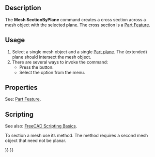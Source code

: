 <languages/>

{{Docnav
|[[Mesh_TrimByPlane|TrimByPlane]]
|[[Mesh_CrossSections|CrossSections]]
|[[Mesh_Workbench|Mesh]]
|IconL=Mesh_TrimByPlane.svg
|IconR=Mesh_CrossSections.svg
|IconC=Workbench_Mesh.svg
}}

{{GuiCommand
|Name=Mesh SectionByPlane
|MenuLocation=Meshes → Cutting → Section From Plane
|Workbenches=[[Mesh_Workbench|Mesh]]
|SeeAlso=[[Mesh_CrossSections|Mesh CrossSections]]
}}

==Description==

The '''Mesh SectionByPlane''' command creates a cross section across a mesh object with the selected plane. The cross section is a [[Part_Feature|Part Feature]].

==Usage==

# Select a single mesh object and a single [[Part_Primitives|Part plane]]. The (extended) plane should intersect the mesh object.
# There are several ways to invoke the command:
#* Press the {{Button|[[Image:Mesh_SectionByPlane.svg|16px]] [[Mesh_SectionByPlane|Section From Plane]]}} button.
#* Select the {{MenuCommand|Meshes → Cutting → [[Image:Mesh_SectionByPlane.svg|16px]] Section From Plane}} option from the menu.

==Properties==

See: [[Part_Feature|Part Feature]].

==Scripting==

See also: [[FreeCAD_Scripting_Basics|FreeCAD Scripting Basics]].

To section a mesh use its {{incode|section}} method. The method requires a second mesh object that need not be planar.

{{Code|code=
import FreeCAD as App
import Mesh
import Part

# Create a non-parametric box-shaped mesh:
msh = App.ActiveDocument.addObject("Mesh::Feature", "Mesh")
msh.Mesh = Mesh.createBox(30, 40, 50)
msh.ViewObject.DisplayMode = "Flat Lines"

# Create a planar mesh from 3 points:
p1 = App.Vector(-20, -60, 0)
p2 = App.Vector(65, 25, 0)
p3 = App.Vector(-20, 25, 0)
msh_plane = Mesh.Mesh([p1, p2, p3])

# Find the section loops (each loop is a list of points):
loops = msh.Mesh.section(msh_plane)

# Show the loop polygon:
Part.show(Part.makePolygon(loops[0]))
}}


{{Docnav
|[[Mesh_TrimByPlane|TrimByPlane]]
|[[Mesh_CrossSections|CrossSections]]
|[[Mesh_Workbench|Mesh]]
|IconL=Mesh_TrimByPlane.svg
|IconR=Mesh_CrossSections.svg
|IconC=Workbench_Mesh.svg
}}

{{Mesh Tools navi{{#translation:}}}}
{{Userdocnavi{{#translation:}}}}